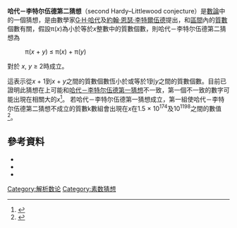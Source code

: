 '''哈代－李特尔伍德第二猜想'''（second Hardy–Littlewood conjecture）是[[數論|數論]]中的一個猜想，是由數學家[[G·H·哈代|G·H·哈代]]及[[約翰·恩瑟·李特爾伍德|約翰·恩瑟·李特爾伍德]]提出，和[[區間|區間]]內的[[質數|質數]]個數有關，假設π(''x'')為小於等於''x''整數中的質數個數，則哈代－李特尔伍德第二猜想為

:π(''x'' + ''y'') ≤ π(''x'') + π(''y'')

對於 ''x'', ''y'' ≥ 2時成立。

這表示從''x'' + 1到''x'' + ''y''之間的質數個數恆小於或等於1到''y''之間的質數個數。目前已證明此猜想在{{le|質數k數組|Prime_k-tuple}}上可能和[[哈代－李特尔伍德第一猜想|哈代－李特尔伍德第一猜想]]不一致，第一個不一致的數字可能出現在相關大的''x''<ref>{{cite journal | first=Ian | last=Richards | title=On the Incompatibility of Two Conjectures Concerning Primes | journal=Bull. Amer. Math. Soc. | volume=80 | pages=419–438 | year=1974 | doi=10.1090/S0002-9904-1974-13434-8 }}</ref>。<!--  For example, an admissible ''k''-tuple <ref>{{cite web | title=Prime pages: k-tuple | url=http://primes.utm.edu/glossary/page.php?sort=ktuple | accessdate=2008-08-12}}</ref> (or [[prime_constellation|prime constellation]]) of 447 primes can be found in an interval of ''y'' = 3159 integers, while π(3159) = 446.-->若哈代－李特尔伍德第一猜想成立，第一組使哈代－李特尔伍德第二猜想不成立的質數k數組會出現在''x''在1.5 × 10<sup>174</sup>及10<sup>1198</sup>之間的數值<ref>{{cite web | title=447-tuple calculations | url=http://www.opertech.com/primes/residues.html | accessdate=2008-08-12 | archive-date=2012-12-28 | archive-url=https://www.webcitation.org/6DFVOfgxk?url=http://www.opertech.com/primes/residues.html | dead-url=no }}</ref>。

== 參考資料 ==
{{reflist}}
* {{cite web | first=Thomas J. | last=Engelsma | title=k-tuple Permissible Patterns | url=http://www.opertech.com/primes/k-tuples.html | accessdate=2008-08-12 | archive-date=2012-12-28 | archive-url=https://www.webcitation.org/6DFVPSuxg?url=http://www.opertech.com/primes/k-tuples.html | dead-url=no }}
* {{cite journal | authors=[[G._H._Hardy|G. H. Hardy]] and [[John_Edensor_Littlewood|J. E. Littlewood]] | title=On some problems of "partitio numerorum" III: On the expression of a number as a sum of primes | journal=Acta Math. | volume=44 | year=1923 | pages=1–70 | doi=10.1007/BF02403921 }}
* {{cite web | first=Tomás | last=Oliveira e Silva | title=Admissible prime constellations | url=http://www.ieeta.pt/~tos/apc.html | accessdate=2008-08-12 | archive-date=2012-07-16 | archive-url=https://web.archive.org/web/20120716235958/http://www.ieeta.pt/~tos/apc.html | dead-url=no }}

<!--{{Prime number conjectures}}-->
{{DEFAULTSORT:Second Hardy-Littlewood Conjecture}}
[[Category:解析数论|Category:解析数论]]
[[Category:素数猜想|Category:素数猜想]]


{{numtheory-stub}}